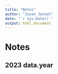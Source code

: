 ```yaml
---
title: "Notes"
author: "Jason Jannot"
date: "`r Sys.Date()`"
output: html_document
---
```


# Notes

## 2023 data.year

